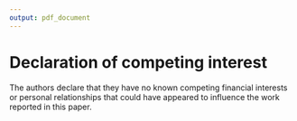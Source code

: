 ---
output: pdf_document
---
# Declaration of competing interest {#interest .unnumbered}
The authors declare that they have no known competing financial interests or personal relationships that could have appeared to influence the work reported in this paper.
